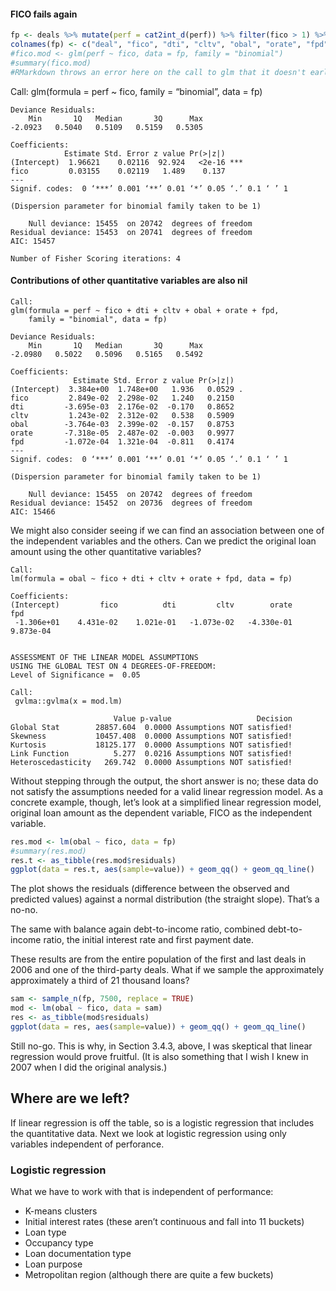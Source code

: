 #### FICO fails again

```r
fp <- deals %>% mutate(perf = cat2int_d(perf)) %>% filter(fico > 1) %>% mutate(fpd = as_date(fpd)) %>% mutate(fico = scale(fico), dti = scale(dti), cltv = scale(cltv), orate = scale(orate), obal = scale(obal), fpd = scale(fpd))
colnames(fp) <- c("deal", "fico", "dti", "cltv", "obal", "orate", "fpd", "perf")
#fico.mod <- glm(perf ~ fico, data = fp, family = "binomial")
#summary(fico.mod)
#RMarkdown throws an error here on the call to glm that it doesn't earlier, what follows is a output cut and pasted from console
``` 

Call:
    glm(formula = perf ~ fico, family = "binomial", data = fp)

    Deviance Residuals: 
        Min       1Q   Median       3Q      Max  
    -2.0923   0.5040   0.5109   0.5159   0.5305  

    Coefficients:
                Estimate Std. Error z value Pr(>|z|)    
    (Intercept)  1.96621    0.02116  92.924   <2e-16 ***
    fico         0.03155    0.02119   1.489    0.137    
    ---
    Signif. codes:  0 ‘***’ 0.001 ‘**’ 0.01 ‘*’ 0.05 ‘.’ 0.1 ‘ ’ 1

    (Dispersion parameter for binomial family taken to be 1)

        Null deviance: 15455  on 20742  degrees of freedom
    Residual deviance: 15453  on 20741  degrees of freedom
    AIC: 15457

    Number of Fisher Scoring iterations: 4

#### Contributions of other quantitative variables are also nil

    Call:
    glm(formula = perf ~ fico + dti + cltv + obal + orate + fpd, 
        family = "binomial", data = fp)

    Deviance Residuals: 
        Min       1Q   Median       3Q      Max  
    -2.0980   0.5022   0.5096   0.5165   0.5492  

    Coefficients:
                  Estimate Std. Error z value Pr(>|z|)  
    (Intercept)  3.384e+00  1.748e+00   1.936   0.0529 .
    fico         2.849e-02  2.298e-02   1.240   0.2150  
    dti         -3.695e-03  2.176e-02  -0.170   0.8652  
    cltv         1.243e-02  2.312e-02   0.538   0.5909  
    obal        -3.764e-03  2.399e-02  -0.157   0.8753  
    orate       -7.318e-05  2.487e-02  -0.003   0.9977  
    fpd         -1.072e-04  1.321e-04  -0.811   0.4174  
    ---
    Signif. codes:  0 ‘***’ 0.001 ‘**’ 0.01 ‘*’ 0.05 ‘.’ 0.1 ‘ ’ 1

    (Dispersion parameter for binomial family taken to be 1)

        Null deviance: 15455  on 20742  degrees of freedom
    Residual deviance: 15452  on 20736  degrees of freedom
    AIC: 15466

We might also consider seeing if we can find an association between one of the independent variables and the others. Can we predict the original loan amount using the other quantitative variables?

    
    Call:
    lm(formula = obal ~ fico + dti + cltv + orate + fpd, data = fp)

    Coefficients:
    (Intercept)         fico          dti         cltv        orate          fpd  
     -1.306e+01    4.431e-02    1.021e-01   -1.073e-02   -4.330e-01    9.873e-04  


    ASSESSMENT OF THE LINEAR MODEL ASSUMPTIONS
    USING THE GLOBAL TEST ON 4 DEGREES-OF-FREEDOM:
    Level of Significance =  0.05 

    Call:
     gvlma::gvlma(x = mod.lm) 

                           Value p-value                   Decision
    Global Stat        28857.604  0.0000 Assumptions NOT satisfied!
    Skewness           10457.408  0.0000 Assumptions NOT satisfied!
    Kurtosis           18125.177  0.0000 Assumptions NOT satisfied!
    Link Function          5.277  0.0216 Assumptions NOT satisfied!
    Heteroscedasticity   269.742  0.0000 Assumptions NOT satisfied!

Without stepping through the output, the short answer is no; these data do not satisfy the assumptions needed for a valid linear regression model. As a concrete example, though, let's look at a simplified linear regression model, original loan amount as the dependent variable, FICO as the independent variable. 

```r
res.mod <- lm(obal ~ fico, data = fp)
#summary(res.mod)
res.t <- as_tibble(res.mod$residuals)
ggplot(data = res.t, aes(sample=value)) + geom_qq() + geom_qq_line()
``` 
The plot shows the residuals (difference between the observed and predicted values) against a normal distribution (the straight slope). That's a no-no.

The same with balance again debt-to-income ratio, combined debt-to-income ratio, the initial interest rate and first payment date.

These results are from the entire population of the first and last deals in 2006 and one of the third-party deals. What if we sample the approximately approximately a third of 21 thousand loans? 

```r
sam <- sample_n(fp, 7500, replace = TRUE)
mod <- lm(obal ~ fico, data = sam)
res <- as_tibble(mod$residuals)
ggplot(data = res, aes(sample=value)) + geom_qq() + geom_qq_line()
```

Still no-go. This is why, in Section 3.4.3, above, I was skeptical that linear regression would prove fruitful. (It is also something that I wish I knew in 2007 when I did the original analysis.)

## Where are we left?

If linear regression is off the table, so is a logistic regression that includes the quantitative data. Next we look at logistic regression using only variables independent of perforance.  

### Logistic regression

What we have to work with that is independent of performance:

* K-means clusters
* Initial interest rates (these aren't continuous and fall into 11 buckets)
* Loan type
* Occupancy type
* Loan documentation type
* Loan purpose
* Metropolitan region (although there are quite a few buckets)




